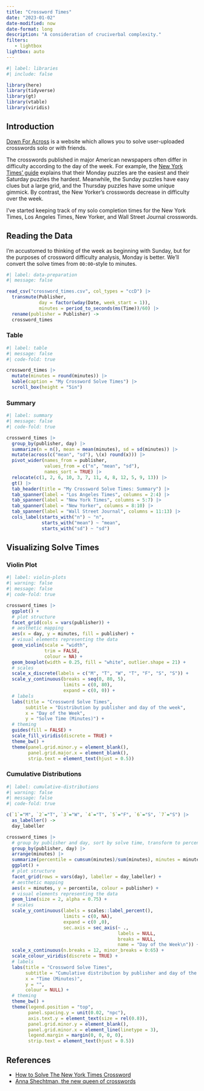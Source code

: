 ```yaml
---
title: "Crossword Times"
date: "2023-01-02"
date-modified: now
date-format: long
description: "A consideration of cruciverbal complexity."
filters:
   - lightbox
lightbox: auto
---
```


```r
#| label: libraries
#| include: false

library(here)
library(tidyverse)
library(gt)
library(vtable)
library(viridis)
```

## Introduction

[Down For Across](https://downforacross.com/) is a website which allows you to solve user-uploaded crosswords solo or with friends.

The crosswords published in major American newspapers often differ in difficulty according to the day of the week. For example, the [New York Times' guide](https://www.nytimes.com/guides/crosswords/how-to-solve-a-crossword-puzzle) explains that their Monday puzzles are the easiest and their Saturday puzzles the hardest. Meanwhile, the Sunday puzzles have easy clues but a large grid, and the Thursday puzzles have some unique gimmick. By contrast, the New Yorker's crosswords decrease in difficulty over the week.

I've started keeping track of my solo completion times for the New York Times, Los Angeles Times, New Yorker, and Wall Street Journal crosswords.

## Reading the Data

I'm accustomed to thinking of the week as beginning with Sunday, but for the purposes of crossword difficulty analysis, Monday is better. We'll convert the solve times from `00:00`-style to minutes.

```r
#| label: data-preparation
#| message: false

read_csv("crossword_times.csv", col_types = "ccD") |>
  transmute(Publisher,
            day = factor(wday(Date, week_start = 1)),
            minutes = period_to_seconds(ms(Time))/60) |>
  rename(publisher = Publisher) ->
  crossword_times
```

::: panel-tabset
### Table
```r
#| label: table
#| message: false
#| code-fold: true

crossword_times |>
  mutate(minutes = round(minutes)) |>
  kable(caption = "My Crossword Solve Times") |>
  scroll_box(height = "5in")
```

### Summary
```r
#| label: summary
#| message: false
#| code-fold: true

crossword_times |>
  group_by(publisher, day) |>
  summarize(n = n(), mean = mean(minutes), sd = sd(minutes)) |>
  mutate(across(c("mean", "sd"), \(x) round(x))) |>
  pivot_wider(names_from = publisher, 
              values_from = c("n", "mean", "sd"),
              names_sort = TRUE) |>
  relocate(c(1, 2, 6, 10, 3, 7, 11, 4, 8, 12, 5, 9, 13)) |>
  gt() |>
  tab_header(title = "My Crossword Solve Times: Summary") |>
  tab_spanner(label = "Los Angeles Times", columns = 2:4) |>
  tab_spanner(label = "New York Times", columns = 5:7) |>
  tab_spanner(label = "New Yorker", columns = 8:10) |>
  tab_spanner(label = "Wall Street Journal", columns = 11:13) |>
  cols_label(starts_with("n") ~ "n", 
             starts_with("mean") ~ "mean", 
             starts_with("sd") ~ "sd")
```
:::

## Visualizing Solve Times

::: panel-tabset
### Violin Plot

```r
#| label: violin-plots
#| warning: false
#| message: false
#| code-fold: true

crossword_times |>
  ggplot() +
  # plot structure
  facet_grid(cols = vars(publisher)) +
  # aesthetic mapping
  aes(x = day, y = minutes, fill = publisher) +
  # visual elements representing the data
  geom_violin(scale = "width", 
              trim = FALSE, 
              colour = NA) +
  geom_boxplot(width = 0.25, fill = "white", outlier.shape = 21) +
  # scales
  scale_x_discrete(labels = c("M", "T", "W", "T", "F", "S", "S")) +
  scale_y_continuous(breaks = seq(0, 80, 5), 
                     limits = c(0, 80), 
                     expand = c(0, 0)) +
  # labels
  labs(title = "Crossword Solve Times",
       subtitle = "Distribution by publisher and day of the week",
       x = "Day of the Week",
       y = "Solve Time (Minutes)") +
  # theming
  guides(fill = FALSE) +
  scale_fill_viridis(discrete = TRUE) +
  theme_bw() +
  theme(panel.grid.minor.y = element_blank(),
        panel.grid.major.x = element_blank(),
        strip.text = element_text(hjust = 0.5))
```

### Cumulative Distributions

```r
#| label: cumulative-distributions
#| warning: false
#| message: false
#| code-fold: true

c(`1`="M", `2`="T", `3`="W", `4`="T", `5`="F", `6`="S", `7`="S") |>
  as_labeller() ->
  day_labeller

crossword_times |>
  # group by publisher and day, sort by solve time, transform to percentiles
  group_by(publisher, day) |>
  arrange(minutes) |>
  summarize(percentile = cumsum(minutes)/sum(minutes), minutes = minutes) |>
  ggplot() +
  # plot structure
  facet_grid(rows = vars(day), labeller = day_labeller) +
  # aesthetic mapping
  aes(x = minutes, y = percentile, colour = publisher) +
  # visual elements representing the data
  geom_line(size = 2, alpha = 0.75) +
  # scales
  scale_y_continuous(labels = scales::label_percent(),
                     limits = c(0, NA),
                     expand = c(0 ,0),
                     sec.axis = sec_axis(~ ., 
                                         labels = NULL, 
                                         breaks = NULL, 
                                         name = "Day of the Week\n")) +
  scale_x_continuous(n.breaks = 12, minor_breaks = 0:65) +
  scale_colour_viridis(discrete = TRUE) +
  # labels
  labs(title = "Crossword Solve Times", 
       subtitle = "Cumulative distribution by publisher and day of the week",
       x = "Time (Minutes)", 
       y = "",
       colour = NULL) +
  # theming
  theme_bw() +
  theme(legend.position = "top", 
        panel.spacing.y = unit(0.02, "npc"),
        axis.text.y = element_text(size = rel(0.8)),
        panel.grid.minor.y = element_blank(),
        panel.grid.minor.x = element_line(linetype = 3),
        legend.margin = margin(0, 0, 0, 0),
        strip.text = element_text(hjust = 0.5))
```
:::

## References

-   [How to Solve The New York Times Crossword](https://www.nytimes.com/guides/crosswords/how-to-solve-a-crossword-puzzle)
-   [Anna Shechtman, the new queen of crosswords](https://www.theguardian.com/global/2019/may/12/anna-shechtman-the-new-queen-of-crosswords)

